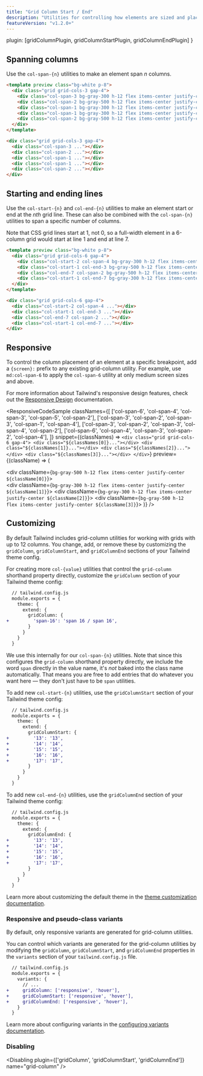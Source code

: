 ```yaml
---
title: "Grid Column Start / End"
description: "Utilities for controlling how elements are sized and placed across grid columns."
featureVersion: "v1.2.0+"
---
```




  plugin: [gridColumnPlugin, gridColumnStartPlugin, gridColumnEndPlugin]
}

## Spanning columns

Use the `col-span-{n}` utilities to make an element span _n_ columns.

```html
<template preview class="bg-white p-8">
  <div class="grid grid-cols-3 gap-4">
    <div class="col-span-3 bg-gray-300 h-12 flex items-center justify-center"></div>
    <div class="col-span-2 bg-gray-500 h-12 flex items-center justify-center"></div>
    <div class="col-span-1 bg-gray-300 h-12 flex items-center justify-center"></div>
    <div class="col-span-1 bg-gray-300 h-12 flex items-center justify-center"></div>
    <div class="col-span-2 bg-gray-500 h-12 flex items-center justify-center"></div>
  </div>
</template>

<div class="grid grid-cols-3 gap-4">
  <div class="col-span-3 ..."></div>
  <div class="col-span-2 ..."></div>
  <div class="col-span-1 ..."></div>
  <div class="col-span-1 ..."></div>
  <div class="col-span-2 ..."></div>
</div>
```

## Starting and ending lines

Use the `col-start-{n}` and `col-end-{n}` utilities to make an element start or end at the _nth_ grid line. These can also be combined with the `col-span-{n}` utilities to span a specific number of columns.

Note that CSS grid lines start at 1, not 0, so a full-width element in a 6-column grid would start at line 1 and end at line 7.

```html
<template preview class="bg-white p-8">
  <div class="grid grid-cols-6 gap-4">
    <div class="col-start-2 col-span-4 bg-gray-300 h-12 flex items-center justify-center"></div>
    <div class="col-start-1 col-end-3 bg-gray-500 h-12 flex items-center justify-center"></div>
    <div class="col-end-7 col-span-2 bg-gray-500 h-12 flex items-center justify-center"></div>
    <div class="col-start-1 col-end-7 bg-gray-300 h-12 flex items-center justify-center"></div>
  </div>
</template>

<div class="grid grid-cols-6 gap-4">
  <div class="col-start-2 col-span-4 ..."></div>
  <div class="col-start-1 col-end-3 ..."></div>
  <div class="col-end-7 col-span-2 ..."></div>
  <div class="col-start-1 col-end-7 ..."></div>
</div>
```

## Responsive

To control the column placement of an element at a specific breakpoint, add a `{screen}:` prefix to any existing grid-column utility. For example, use `md:col-span-6` to apply the `col-span-6` utility at only medium screen sizes and above.

For more information about Tailwind's responsive design features, check out the [Responsive Design](/docs/responsive-design) documentation.

<ResponsiveCodeSample
  classNames={[
    ['col-span-6', 'col-span-4', 'col-span-3', 'col-span-5', 'col-span-2'],
    ['col-span-3', 'col-span-2', 'col-span-3', 'col-span-1', 'col-span-4'],
    ['col-span-3', 'col-span-2', 'col-span-3', 'col-span-4', 'col-span-2'],
    ['col-span-6', 'col-span-4', 'col-span-3', 'col-span-2', 'col-span-4'],
  ]}
  snippet={(classNames) => `
    <div class="grid grid-cols-6 gap-4">
      <div class="${classNames[0]}..."></div>
      <div class="${classNames[1]}..."></div>
      <div class="${classNames[2]}..."></div>
      <div class="${classNames[3]}..."></div>
    </div>
  `}
  preview={(className) => (
    <div className="grid grid-cols-6 gap-4">
      <div className={`bg-gray-500 h-12 flex items-center justify-center ${className[0]}`}></div>
      <div className={`bg-gray-300 h-12 flex items-center justify-center ${className[1]}`}></div>
      <div className={`bg-gray-300 h-12 flex items-center justify-center ${className[2]}`}></div>
      <div className={`bg-gray-500 h-12 flex items-center justify-center ${className[3]}`}></div>
    </div>
  )}
/>

## Customizing

By default Tailwind includes grid-column utilities for working with grids with up to 12 columns. You change, add, or remove these by customizing the `gridColumn`, `gridColumnStart`, and `gridColumnEnd` sections of your Tailwind theme config.

For creating more `col-{value}` utilities that control the `grid-column` shorthand property directly, customize the `gridColumn` section of your Tailwind theme config:

```diff
  // tailwind.config.js
  module.exports = {
    theme: {
      extend: {
        gridColumn: {
+         'span-16': 'span 16 / span 16',
        }
      }
    }
  }
```

We use this internally for our `col-span-{n}` utilities. Note that since this configures the `grid-column` shorthand property directly, we include the word `span` directly in the value name, it's _not_ baked into the class name automatically. That means you are free to add entries that do whatever you want here — they don't just have to be `span` utilities.

To add new `col-start-{n}` utilities, use the `gridColumnStart` section of your Tailwind theme config:

```diff
  // tailwind.config.js
  module.exports = {
    theme: {
      extend: {
        gridColumnStart: {
+         '13': '13',
+         '14': '14',
+         '15': '15',
+         '16': '16',
+         '17': '17',
        }
      }
    }
  }
```

To add new `col-end-{n}` utilities, use the `gridColumnEnd` section of your Tailwind theme config:

```diff
  // tailwind.config.js
  module.exports = {
    theme: {
      extend: {
        gridColumnEnd: {
+         '13': '13',
+         '14': '14',
+         '15': '15',
+         '16': '16',
+         '17': '17',
        }
      }
    }
  }
```

Learn more about customizing the default theme in the [theme customization documentation](/docs/theme#customizing-the-default-theme).

### Responsive and pseudo-class variants

By default, only responsive variants are generated for grid-column utilities.

You can control which variants are generated for the grid-column utilities by modifying the `gridColumn`, `gridColumnStart`, and `gridColumnEnd` properties in the `variants` section of your `tailwind.config.js` file.

```diff
  // tailwind.config.js
  module.exports = {
    variants: {
      // ...
+     gridColumn: ['responsive', 'hover'],
+     gridColumnStart: ['responsive', 'hover'],
+     gridColumnEnd: ['responsive', 'hover'],
    }
  }
```

Learn more about configuring variants in the [configuring variants documentation](/docs/configuring-variants/).

### Disabling

<Disabling plugin={['gridColumn', 'gridColumnStart', 'gridColumnEnd']} name="grid-column" />
